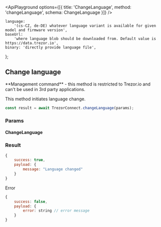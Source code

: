 


<ApiPlayground
    options={[{ title: 'ChangeLanguage', method: 'changeLanguage', schema: ChangeLanguage }]}
/>

    language:
        '(cs-CZ, de-DE) whatever language variant is available for given model and firmware version',
    baseUrl:
        'where language blob should be downloaded from. Default value is https://data.trezor.io',
    binary: 'directly provide language file',
};

## Change language

<Callout type="error" emoji="️🚫">
    **Management command** - this method is restricted to Trezor.io and can't be used in 3rd party
    applications.
</Callout>

This method initiates language change.

```javascript
const result = await TrezorConnect.changeLanguage(params);
```

### Params

<CommonParamsLink />

#### ChangeLanguage

<ParamsTable schema={ChangeLanguage} descriptions={paramDescriptions} />

### Result

```javascript
{
    success: true,
    payload: {
        message: "Language changed"
    }
}

```

Error

```javascript
{
    success: false,
    payload: {
        error: string // error message
    }
}
```
